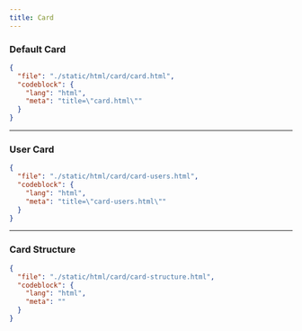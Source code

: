 ```yaml
---
title: Card
---
```


### Default Card

<ComponentPreview src="/card/card" />

```json doc-gen:file
{
  "file": "./static/html/card/card.html",
  "codeblock": {
    "lang": "html",
    "meta": "title=\"card.html\""
  }
}
```

---

### User Card

<ComponentPreview src="/card/card-users" />

```json doc-gen:file
{
  "file": "./static/html/card/card-users.html",
  "codeblock": {
    "lang": "html",
    "meta": "title=\"card-users.html\""
  }
}
```

---

### Card Structure

```json doc-gen:file
{
  "file": "./static/html/card/card-structure.html",
  "codeblock": {
    "lang": "html",
    "meta": ""
  }
}
```

